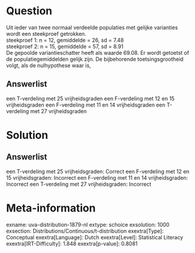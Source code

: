 Question
========

Uit ieder van twee normaal verdeelde populaties met gelijke varianties
wordt een steekproef getrokken.\
steekproef 1: n = 12, gemiddelde = 26, sd = 7.48\
steekproef 2: n = 15, gemiddelde = 57, sd = 8.91\
De gepoolde variantieschatter heeft als waarde 69.08. Er wordt getoetst
of de populatiegemiddelden gelijk zijn. De bijbehorende
toetsingsgrootheid volgt, als de nulhypothese waar is,

Answerlist
----------

een T-verdeling met 25 vrijheidsgraden
een F-verdeling met 12 en 15 vrijheidsgraden
een F-verdeling met 11 en 14 vrijheidsgraden
een T-verdeling met 27 vrijheidsgraden

Solution
========

Answerlist
----------

een T-verdeling met 25 vrijheidsgraden: Correct
een F-verdeling met 12 en 15 vrijheidsgraden: Incorrect
een F-verdeling met 11 en 14 vrijheidsgraden: Incorrect
een T-verdeling met 27 vrijheidsgraden: Incorrect

Meta-information
================
exname: uva-distribution-1879-nl
extype: schoice
exsolution: 1000
exsection: Distributions/Continuous/t-distribution
exextra[Type]: Conceptual
exextra[Language]: Dutch
exextra[Level]: Statistical Literacy
exextra[IRT-Difficulty]: 1.848
exextra[p-value]: 0.8081
